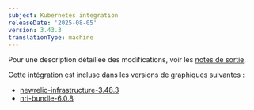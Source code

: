 ```yaml
---
subject: Kubernetes integration
releaseDate: '2025-08-05'
version: 3.43.3
translationType: machine
---
```


Pour une description détaillée des modifications, voir les [notes de sortie](https://github.com/newrelic/nri-kubernetes/releases/tag/v3.43.3).

Cette intégration est incluse dans les versions de graphiques suivantes :

* [newrelic-infrastructure-3.48.3](https://github.com/newrelic/nri-kubernetes/releases/tag/newrelic-infrastructure-3.48.3)
* [nri-bundle-6.0.8](https://github.com/newrelic/helm-charts/releases/tag/nri-bundle-6.0.8)